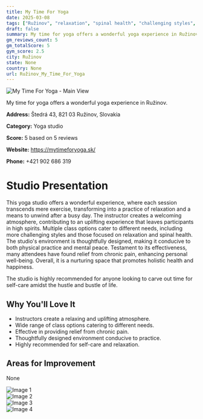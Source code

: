 ```yaml
---
title: My Time For Yoga
date: 2025-03-08
tags: ["Ružinov", "relaxation", "spinal health", "challenging styles", "atmosphere", "variety of classes", "Ružinov"]  
draft: false
summary: My time for yoga offers a wonderful yoga experience in Ružinov.
gm_reviews_count: 5
gm_totalScore: 5
gym_score: 2.5
city: Ružinov
state: None
country: None
url: Ružinov_My_Time_For_Yoga
---
```


<div className="aspect-[16/9] relative my-8">
  <img 
    src="https://lh5.googleusercontent.com/p/AF1QipMWv9wfZFRfPSzjKuAP3j2gPu8TjTNznU6S04Zc=w1920-h1080-k-no"
    alt="My Time For Yoga - Main View"
    className="object-cover absolute inset-0 w-full h-full rounded-lg"
  />
</div>

My time for yoga offers a wonderful yoga experience in Ružinov.

**Address:** Štedrá 43, 821 03 Ružinov, Slovakia

**Category:** Yoga studio

**Score:** 5 based on 5 reviews

**Website:** https://mytimeforyoga.sk/

**Phone:** +421 902 686 319

# Studio Presentation

This yoga studio offers a wonderful experience, where each session transcends mere exercise, transforming into a practice of relaxation and a means to unwind after a busy day. The instructor creates a welcoming atmosphere, contributing to an uplifting experience that leaves participants in high spirits. Multiple class options cater to different needs, including more challenging styles and those focused on relaxation and spinal health. The studio's environment is thoughtfully designed, making it conducive to both physical practice and mental peace. Testament to its effectiveness, many attendees have found relief from chronic pain, enhancing personal well-being. Overall, it is a nurturing space that promotes holistic health and happiness.

The studio is highly recommended for anyone looking to carve out time for self-care amidst the hustle and bustle of life.

## Why You'll Love It

- Instructors create a relaxing and uplifting atmosphere.
- Wide range of class options catering to different needs.
- Effective in providing relief from chronic pain.
- Thoughtfully designed environment conducive to practice.
- Highly recommended for self-care and relaxation.

## Areas for Improvement

None

<div className="grid grid-cols-1 xl:grid-cols-2 gap-4 my-8">
<div className="aspect-[4/3] relative"><img src="https://lh5.googleusercontent.com/p/AF1QipOm7ok6ReiEXb8HcwCYYp4Be0jD2MJkmAvbMn7j=w1920-h1080-k-no" alt="Image 1" className="object-cover absolute inset-0 w-full h-full rounded-lg" /></div>
<div className="aspect-[4/3] relative"><img src="https://lh5.googleusercontent.com/p/AF1QipMO_Q_laSbkllbuJ1nIkMF12ZF4L1zgXtwouape=w1920-h1080-k-no" alt="Image 2" className="object-cover absolute inset-0 w-full h-full rounded-lg" /></div>
<div className="aspect-[4/3] relative"><img src="https://lh5.googleusercontent.com/p/AF1QipPRgHSUJgqF1XWzipoTYfwWZV6IZ47xUYtcGGxy=w1920-h1080-k-no" alt="Image 3" className="object-cover absolute inset-0 w-full h-full rounded-lg" /></div>
<div className="aspect-[4/3] relative"><img src="https://lh5.googleusercontent.com/p/AF1QipMzS3NgckUKArY4BG2DujpVQuye6Vw5G3xy2dDT=w1920-h1080-k-no" alt="Image 4" className="object-cover absolute inset-0 w-full h-full rounded-lg" /></div>
</div>
